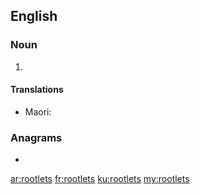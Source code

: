 ==English==

===Noun===
{{head|en|noun plural form}}

# {{plural of|rootlet|lang=en}}

====Translations====
{{trans-top|}}
* Maori: {{t|mi|wekeweke}}
{{trans-mid}}
{{trans-bottom}}

===Anagrams===
* {{l|en|tool-rest}}

[[ar:rootlets]]
[[fr:rootlets]]
[[ku:rootlets]]
[[my:rootlets]]
